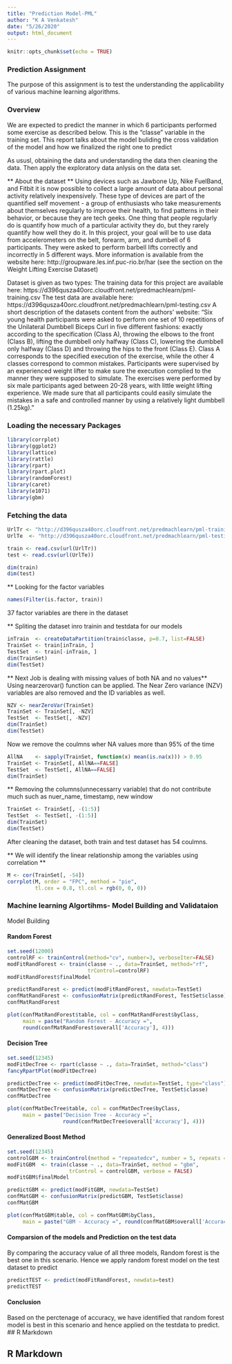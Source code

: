 ```yaml
---
title: "Prediction Model-PML"
author: "K A Venkatesh"
date: "5/26/2020"
output: html_document
---
```


```r
knitr::opts_chunk$set(echo = TRUE)
```


### Prediction Assignment 
The purpose of this assignment is to test the understanding the applicability of various machine learning algorithms.

### Overview
We are expected to predict the manner in which 6 participants performed some exercise as described below. This is the “classe” variable in the training set. This report talks about the model buliding the cross validation of the model and how we finalized the right one to predict


As ususl, obtaining the data and understanding the data then cleaning the data. Then apply the exploratory data anlysis on the data set. 

** About the dataset **
Using devices such as Jawbone Up, Nike FuelBand, and Fitbit it is now possible to collect a large amount of data about personal activity relatively inexpensively. These type of devices are part of the quantified self movement - a group of enthusiasts who take measurements about themselves regularly to improve their health, to find patterns in their behavior, or because they are tech geeks. One thing that people regularly do is quantify how much of a particular activity they do, but they rarely quantify how well they do it. In this project, your goal will be to use data from accelerometers on the belt, forearm, arm, and dumbell of 6 participants. They were asked to perform barbell lifts correctly and incorrectly in 5 different ways. More information is available from the website here: http://groupware.les.inf.puc-rio.br/har (see the section on the Weight Lifting Exercise Dataset)

Dataset is given as two types: 
The training data for this project are available here:
https://d396qusza40orc.cloudfront.net/predmachlearn/pml-training.csv
The test data are available here:
https://d396qusza40orc.cloudfront.net/predmachlearn/pml-testing.csv
A short description of the datasets content from the authors’ website:
“Six young health participants were asked to perform one set of 10 repetitions of the Unilateral Dumbbell Biceps Curl in five different fashions: exactly according to the specification (Class A), throwing the elbows to the front (Class B), lifting the dumbbell only halfway (Class C), lowering the dumbbell only halfway (Class D) and throwing the hips to the front (Class E).
Class A corresponds to the specified execution of the exercise, while the other 4 classes correspond to common mistakes. Participants were supervised by an experienced weight lifter to make sure the execution complied to the manner they were supposed to simulate. The exercises were performed by six male participants aged between 20-28 years, with little weight lifting experience. We made sure that all participants could easily simulate the mistakes in a safe and controlled manner by using a relatively light dumbbell (1.25kg)."

### Loading the necessary Packages 
```r
library(corrplot)
library(ggplot2)
library(lattice)
library(rattle)
library(rpart)
library(rpart.plot)
library(randomForest)
library(caret)
library(e1071)
library(gbm)

```

### Fetching the data 


```r
UrlTr <- "http://d396qusza40orc.cloudfront.net/predmachlearn/pml-training.csv"
UrlTe  <- "http://d396qusza40orc.cloudfront.net/predmachlearn/pml-testing.csv"

train <- read.csv(url(UrlTr))
test <- read.csv(url(UrlTe))

dim(train)
dim(test)

```
** Looking for the factor variables
```r

names(Filter(is.factor, train))
```


37 factor variables are there in the dataset

** Spliting the dataset inro trainin and testdata for our models
```r

inTrain  <- createDataPartition(train$classe, p=0.7, list=FALSE)
TrainSet <- train[inTrain, ]
TestSet  <- train[-inTrain, ]
dim(TrainSet)
dim(TestSet)


```

** Next Job is dealing with missing values of both NA and no values**
Using nearzerovar() function can be applied. The Near Zero variance (NZV) variables are also removed and the ID variables as well.


```r
NZV <- nearZeroVar(TrainSet)
TrainSet <- TrainSet[, -NZV]
TestSet  <- TestSet[, -NZV]
dim(TrainSet)
dim(TestSet)
```


Now we remove the coulmns wher NA values more than 95% of the time

```r
AllNA    <- sapply(TrainSet, function(x) mean(is.na(x))) > 0.95
TrainSet <- TrainSet[, AllNA==FALSE]
TestSet  <- TestSet[, AllNA==FALSE]
dim(TrainSet)

```



** Removing the columns(unnecessarry variable) that do not contribute much such as nuer_name, timestamp, new window


```r
TrainSet <- TrainSet[, -(1:5)]
TestSet  <- TestSet[, -(1:5)]
dim(TrainSet)
dim(TestSet)


```
After cleaning the dataset, both train and test dataset has 54 coulmns.


** We will identify the linear relationship among the variables using correlation **

```r
M <- cor(TrainSet[, -54])
corrplot(M, order = "FPC", method = "pie", 
         tl.cex = 0.8, tl.col = rgb(0, 0, 0))


```


### Machine learning Algortihms- Model Building and Validataion
Model Building

#### Random Forest
```r

set.seed(12000)
controlRF <- trainControl(method="cv", number=3, verboseIter=FALSE)
modFitRandForest <- train(classe ~ ., data=TrainSet, method="rf",
                          trControl=controlRF)
modFitRandForest$finalModel

```

```r
predictRandForest <- predict(modFitRandForest, newdata=TestSet)
confMatRandForest <- confusionMatrix(predictRandForest, TestSet$classe)
confMatRandForest

```


```r
plot(confMatRandForest$table, col = confMatRandForest$byClass, 
     main = paste("Random Forest - Accuracy =",
     round(confMatRandForest$overall['Accuracy'], 4)))

```

#### Decision Tree


```r
set.seed(12345)
modFitDecTree <- rpart(classe ~ ., data=TrainSet, method="class")
fancyRpartPlot(modFitDecTree)


```

```r
predictDecTree <- predict(modFitDecTree, newdata=TestSet, type="class")
confMatDecTree <- confusionMatrix(predictDecTree, TestSet$classe)
confMatDecTree

```



```r
plot(confMatDecTree$table, col = confMatDecTree$byClass, 
     main = paste("Decision Tree - Accuracy =",
                  round(confMatDecTree$overall['Accuracy'], 4)))
```


#### Generalized Boost Method
```r
set.seed(12345)
controlGBM <- trainControl(method = "repeatedcv", number = 5, repeats = 1)
modFitGBM  <- train(classe ~ ., data=TrainSet, method = "gbm",
                    trControl = controlGBM, verbose = FALSE)
modFitGBM$finalModel


```

```r
predictGBM <- predict(modFitGBM, newdata=TestSet)
confMatGBM <- confusionMatrix(predictGBM, TestSet$classe)
confMatGBM
```


```r
plot(confMatGBM$table, col = confMatGBM$byClass, 
     main = paste("GBM - Accuracy =", round(confMatGBM$overall['Accuracy'], 4)))
```

#### Comparsion of the models and Prediction on the test data
By comparing the accuracy value of all three models, Random forest is the best one in this scenario. Hence we apply random forest model on the test dataset to predict 

```r
predictTEST <- predict(modFitRandForest, newdata=test)
predictTEST
```
#### Conclusion
Based on the perctenage of accuracy, we have identified that random forest model is best in this scenario and hence applied on the testdata to predict.
## R Markdown


## R Markdown